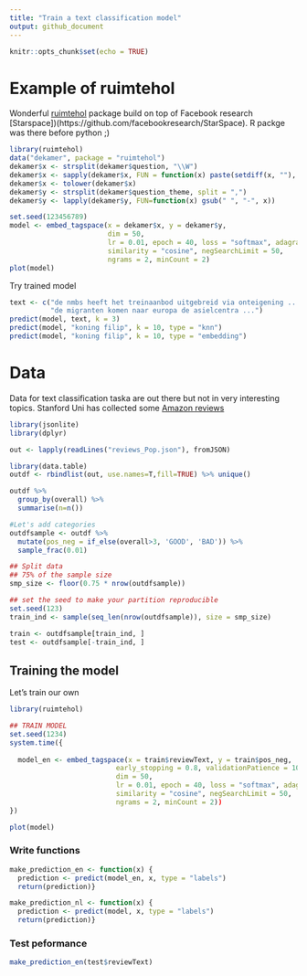 ```yaml
---
title: "Train a text classification model"
output: github_document
---
```


```r
knitr::opts_chunk$set(echo = TRUE)
```

# Example of ruimtehol

Wonderful [ruimtehol](https://github.com/bnosac/ruimtehol) package build on top of Facebook research [Starspace])(https://github.com/facebookresearch/StarSpace). R packge was there before python ;)

```r
library(ruimtehol)
data("dekamer", package = "ruimtehol")
dekamer$x <- strsplit(dekamer$question, "\\W")
dekamer$x <- sapply(dekamer$x, FUN = function(x) paste(setdiff(x, ""), collapse = " "))
dekamer$x <- tolower(dekamer$x)
dekamer$y <- strsplit(dekamer$question_theme, split = ",")
dekamer$y <- lapply(dekamer$y, FUN=function(x) gsub(" ", "-", x))

set.seed(123456789)
model <- embed_tagspace(x = dekamer$x, y = dekamer$y,
                        dim = 50, 
                        lr = 0.01, epoch = 40, loss = "softmax", adagrad = TRUE, 
                        similarity = "cosine", negSearchLimit = 50,
                        ngrams = 2, minCount = 2)
plot(model)                        

```
Try trained model
```r
            
text <- c("de nmbs heeft het treinaanbod uitgebreid via onteigening ...",
          "de migranten komen naar europa de asielcentra ...")                   
predict(model, text, k = 3)  
predict(model, "koning filip", k = 10, type = "knn")
predict(model, "koning filip", k = 10, type = "embedding")
```


# Data
Data for text classification taska are out there but not in very interesting topics. Stanford Uni has collected some [Amazon reviews](http://snap.stanford.edu/data/amazon/productGraph/categoryFiles/)
```r
library(jsonlite)
library(dplyr)

out <- lapply(readLines("reviews_Pop.json"), fromJSON)

library(data.table)
outdf <- rbindlist(out, use.names=T,fill=TRUE) %>% unique()

outdf %>% 
  group_by(overall) %>% 
  summarise(n=n())
```

```r
#Let's add categories
outdfsample <- outdf %>% 
  mutate(pos_neg = if_else(overall>3, 'GOOD', 'BAD')) %>% 
  sample_frac(0.01)

## Split data
## 75% of the sample size
smp_size <- floor(0.75 * nrow(outdfsample))

## set the seed to make your partition reproducible
set.seed(123)
train_ind <- sample(seq_len(nrow(outdfsample)), size = smp_size)

train <- outdfsample[train_ind, ]
test <- outdfsample[-train_ind, ]

```
## Training the model
Let's train our own
```r
library(ruimtehol)

## TRAIN MODEL
set.seed(1234)
system.time({
  
  model_en <- embed_tagspace(x = train$reviewText, y = train$pos_neg,
                          early_stopping = 0.8, validationPatience = 10,
                          dim = 50,
                          lr = 0.01, epoch = 40, loss = "softmax", adagrad = TRUE,
                          similarity = "cosine", negSearchLimit = 50,
                          ngrams = 2, minCount = 2))
})

plot(model)
```


### Write functions
```r

make_prediction_en <- function(x) {
  prediction <- predict(model_en, x, type = "labels")
  return(prediction)}

make_prediction_nl <- function(x) {
  prediction <- predict(model, x, type = "labels")
  return(prediction)}

```

### Test peformance
```r

make_prediction_en(test$reviewText)

```

